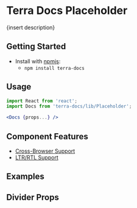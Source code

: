 


<Badge />

# Terra Docs Placeholder

{insert description}

## Getting Started

- Install with [npmjs](https://www.npmjs.com):
  - `npm install terra-docs`

## Usage

```jsx
import React from 'react';
import Docs from 'terra-docs/lib/Placeholder';

<Docs {props...} />
```

## Component Features

* [Cross-Browser Support](https://engineering.cerner.com/terra-ui/contributing/terra-ui/component-standards#cross-browser-support)
* [LTR/RTL Support](https://engineering.cerner.com/terra-ui/contributing/terra-ui/component-standards#ltr--rtl-support)

## Examples
<DefaultPlaceholder />

## Divider Props
<PropsTable />
